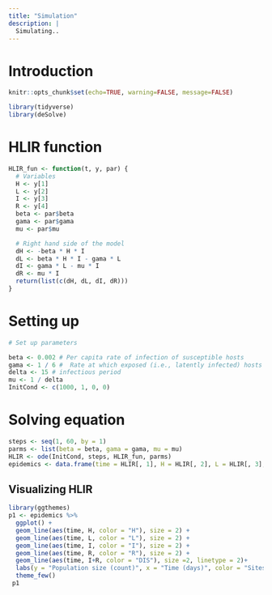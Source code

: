 ```yaml
---
title: "Simulation"
description: |
  Simulating..
---
```


# Introduction

```r
knitr::opts_chunk$set(echo=TRUE, warning=FALSE, message=FALSE)
```

```r
library(tidyverse)
library(deSolve)
```

# HLIR function 

```r
HLIR_fun <- function(t, y, par) {
  # Variables
  H <- y[1]
  L <- y[2]
  I <- y[3]
  R <- y[4]
  beta <- par$beta
  gama <- par$gama
  mu <- par$mu

  # Right hand side of the model
  dH <- -beta * H * I
  dL <- beta * H * I - gama * L
  dI <- gama * L - mu * I
  dR <- mu * I
  return(list(c(dH, dL, dI, dR)))
}
```

# Setting up 

```r
# Set up parameters

beta <- 0.002 # Per capita rate of infection of susceptible hosts
gama <- 1 / 6 #  Rate at which exposed (i.e., latently infected) hosts become infectious
delta <- 15 # infectious period
mu <- 1 / delta
InitCond <- c(1000, 1, 0, 0)
```

# Solving equation

```r
steps <- seq(1, 60, by = 1)
parms <- list(beta = beta, gama = gama, mu = mu)
HLIR <- ode(InitCond, steps, HLIR_fun, parms)
epidemics <- data.frame(time = HLIR[, 1], H = HLIR[, 2], L = HLIR[, 3], I = HLIR[, 4], R = HLIR[, 5])
```

## Visualizing HLIR

```r
library(ggthemes)
p1 <- epidemics %>%
  ggplot() +
  geom_line(aes(time, H, color = "H"), size = 2) +
  geom_line(aes(time, L, color = "L"), size = 2) +
  geom_line(aes(time, I, color = "I"), size = 2) +
  geom_line(aes(time, R, color = "R"), size = 2) +
  geom_line(aes(time, I+R, color = "DIS"), size =2, linetype = 2)+
  labs(y = "Population size (count)", x = "Time (days)", color = "Sites") +
  theme_few()
 p1
```
